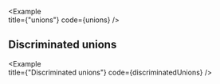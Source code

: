 
<Example   
  title={"unions"}
  code={unions}
/>

## Discriminated unions

<Example   
  title={"Discriminated unions"}
  code={discriminatedUnions}
/>
